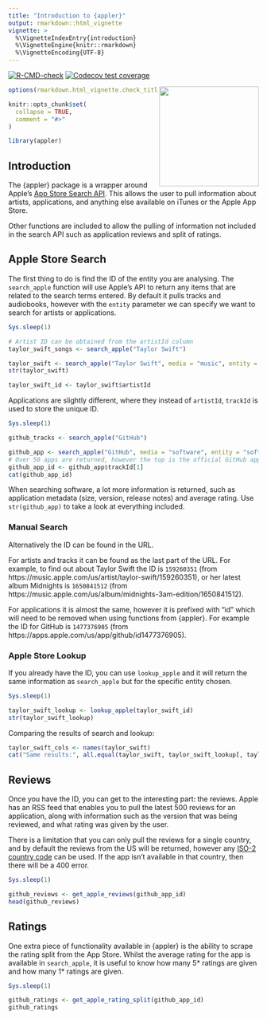 ```yaml
---
title: "Introduction to {appler}"
output: rmarkdown::html_vignette
vignette: >
  %\VignetteIndexEntry{introduction}
  %\VignetteEngine{knitr::rmarkdown}
  %\VignetteEncoding{UTF-8}
---
```


<!-- badges: start -->
[![R-CMD-check](https://github.com/ashbaldry/appler/actions/workflows/R-CMD-check.yaml/badge.svg)](https://github.com/ashbaldry/appler/actions/workflows/R-CMD-check.yaml)
[![Codecov test coverage](https://codecov.io/gh/ashbaldry/appler/branch/main/graph/badge.svg)](https://app.codecov.io/gh/ashbaldry/appler?branch=main)
<!-- badges: end -->

<img src="../man/figures/appler.png" height="200" align="right"/>

```r
options(rmarkdown.html_vignette.check_title = FALSE)

knitr::opts_chunk$set(
  collapse = TRUE,
  comment = "#>"
)

library(appler)
```

## Introduction

The {appler} package is a wrapper around Apple's [App Store Search API](https://performance-partners.apple.com/search-api). This allows the user to pull information about artists, applications, and anything else available on iTunes or the Apple App Store.

Other functions are included to allow the pulling of information not included in the search API such as application reviews and split of ratings.

## Apple Store Search

The first thing to do is find the ID of the entity you are analysing. The `search_apple` function will use Apple's API to return any items that are related to the search terms entered. By default it pulls tracks and audiobooks, however with the `entity` parameter we can specify we want to search for artists or applications.

```r
Sys.sleep(1)
```

```r
# Artist ID can be obtained from the artistId column
taylor_swift_songs <- search_apple("Taylor Swift")

taylor_swift <- search_apple("Taylor Swift", media = "music", entity = "musicArtist")
str(taylor_swift)

taylor_swift_id <- taylor_swift$artistId
```

Applications are slightly different, where they instead of `artistId`, `trackId` is used to store the unique ID.

```r
Sys.sleep(1)
```

```r
github_tracks <- search_apple("GitHub")

github_app <- search_apple("GitHub", media = "software", entity = "software")
# Over 50 apps are returned, however the top is the official GitHub app
github_app_id <- github_app$trackId[1]
cat(github_app_id)
```

When searching software, a lot more information is returned, such as application metadata (size, version, release notes) and average rating. Use `str(github_app)` to take a look at everything included.

### Manual Search

Alternatively the ID can be found in the URL. 

For artists and tracks it can be found as the last part of the URL. For example, to find out about Taylor Swift the ID is `159260351` (from https://music.apple.com/us/artist/taylor-swift/159260351), or her latest album Midnights is `1650841512` (from https://music.apple.com/us/album/midnights-3am-edition/1650841512).

For applications it is almost the same, however it is prefixed with "id" which will need to be removed when using functions from {appler}. For example the ID for GitHub is `1477376905` (from https://apps.apple.com/us/app/github/id1477376905).

### Apple Store Lookup

If you already have the ID, you can use `lookup_apple` and it will return the same information as `search_apple` but for the specific entity chosen.

```r
Sys.sleep(1)
```

```r
taylor_swift_lookup <- lookup_apple(taylor_swift_id)
str(taylor_swift_lookup)
```

Comparing the results of search and lookup:

```r
taylor_swift_cols <- names(taylor_swift)
cat("Same results:", all.equal(taylor_swift, taylor_swift_lookup[, taylor_swift_cols]), "\n")
```

## Reviews

Once you have the ID, you can get to the interesting part: the reviews. Apple has an RSS feed that enables you to pull the latest 500 reviews for an application, along with information such as the version that was being reviewed, and what rating was given by the user.

There is a limitation that you can only pull the reviews for a single country, and by default the reviews from the US will be returned, however any [ISO-2 country code](https://en.wikipedia.org/wiki/ISO_3166-1_alpha-2) can be used. If the app isn't available in that country, then there will be a 400 error.

```r
Sys.sleep(1)
```

```r
github_reviews <- get_apple_reviews(github_app_id)
head(github_reviews)
```

## Ratings

One extra piece of functionality available in {appler} is the ability to scrape the rating split from
the App Store. Whilst the average rating for the app is available in `search_apple`, it is useful to know how many 5* ratings are given and how many 1* ratings are given.

```r
Sys.sleep(1)
```

```r
github_ratings <- get_apple_rating_split(github_app_id)
github_ratings
```
